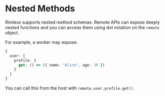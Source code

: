 
<Meta title="Nested API Demo" />

# Nested Methods

Rimless supports nested method schemas. Remote APIs can expose deeply nested
functions and you can access them using dot notation on the `remote` object.

For example, a worker may expose:

```ts
{
  user: {
    profile: {
      get: () => ({ name: "Alice", age: 30 })
    }
  }
}
```

You can call this from the host with `remote.user.profile.get()`.

<NestedExample />
